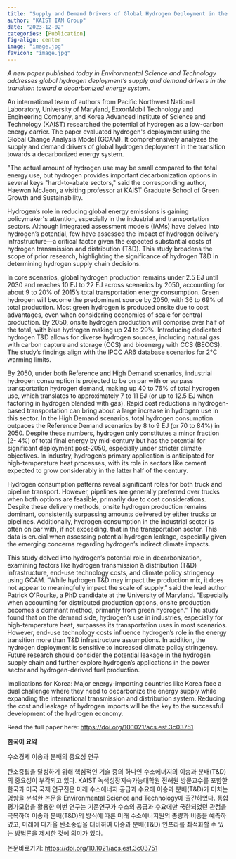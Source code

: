 ```yaml
---
title: "Supply and Demand Drivers of Global Hydrogen Deployment in the Transition towards a Decarbonized Energy System"
author: "KAIST IAM Group"
date: "2023-12-02"
categories: [Publication]
fig-align: center
image: "image.jpg"
favicon: "image.jpg"
---
```


*A new paper published today in Environmental Science and Technology addresses global hydrogen deployment's supply and demand drivers in the transition toward a decarbonized energy system.*

An international team of authors from Pacific Northwest National Laboratory, University of Maryland, ExxonMobil Technology and Engineering Company, and Korea Advanced Institute of Science and Technology (KAIST) researched the potential of hydrogen as a low-carbon energy carrier. The paper evaluated hydrogen\'s deployment using the Global Change Analysis Model (GCAM). It comprehensively analyzes the supply and demand drivers of global hydrogen deployment in the transition towards a decarbonized energy system.

\"The actual amount of hydrogen use may be small compared to the total energy use, but hydrogen provides important decarbonization options in several keys \"hard-to-abate sectors,\" said the corresponding author, Haewon McJeon, a visiting professor at KAIST Graduate School of Green Growth and Sustainability.

Hydrogen's role in reducing global energy emissions is gaining policymaker\'s attention, especially in the industrial and transportation sectors. Although integrated assessment models (IAMs) have delved into hydrogen's potential, few have assessed the impact of hydrogen delivery infrastructure---a critical factor given the expected substantial costs of hydrogen transmission and distribution (T&D). This study broadens the scope of prior research, highlighting the significance of hydrogen T&D in determining hydrogen supply chain decisions.

In core scenarios, global hydrogen production remains under 2.5 EJ until 2030 and reaches 10 EJ to 22 EJ across scenarios by 2050, accounting for about 9 to 20% of 2015's total transportation energy consumption. Green hydrogen will become the predominant source by 2050, with 36 to 69% of total production. Most green hydrogen is produced onsite due to cost advantages, even when considering economies of scale for central production. By 2050, onsite hydrogen production will comprise over half of the total, with blue hydrogen making up 24 to 29%. Introducing dedicated hydrogen T&D allows for diverse hydrogen sources, including natural gas with carbon capture and storage (CCS) and bioenergy with CCS (BECCS). The study's findings align with the IPCC AR6 database scenarios for 2°C warming limits.

By 2050, under both Reference and High Demand scenarios, industrial hydrogen consumption is projected to be on par with or surpass transportation hydrogen demand, making up 40 to 76% of total hydrogen use, which translates to approximately 7 to 11 EJ (or up to 12.5 EJ when factoring in hydrogen blended with gas). Rapid cost reductions in hydrogen-based transportation can bring about a large increase in hydrogen use in this sector. In the High Demand scenarios, total hydrogen consumption outpaces the Reference Demand scenarios by 8 to 9 EJ (or 70 to 84%) in 2050. Despite these numbers, hydrogen only constitutes a minor fraction (2- 4%) of total final energy by mid-century but has the potential for significant deployment post-2050, especially under stricter climate objectives. In industry, hydrogen's primary application is anticipated for high-temperature heat processes, with its role in sectors like cement expected to grow considerably in the latter half of the century.​

Hydrogen consumption patterns reveal significant roles for both truck and pipeline transport. However, pipelines are generally preferred over trucks when both options are feasible, primarily due to cost considerations. Despite these delivery methods, onsite hydrogen production remains dominant, consistently surpassing amounts delivered by either trucks or pipelines. Additionally, hydrogen consumption in the industrial sector is often on par with, if not exceeding, that in the transportation sector. This data is crucial when assessing potential hydrogen leakage, especially given the emerging concerns regarding hydrogen's indirect climate impacts.

This study delved into hydrogen's potential role in decarbonization, examining factors like hydrogen transmission & distribution (T&D) infrastructure, end-use technology costs, and climate policy stringency using GCAM. "While hydrogen T&D may impact the production mix, it does not appear to meaningfully impact the scale of supply." said the lead author Patrick O\'Rourke, a PhD candidate at the University of Maryland. \"Especially when accounting for distributed production options, onsite production becomes a dominant method, primarily from green hydrogen.\" The study found that on the demand side, hydrogen's use in industries, especially for high-temperature heat, surpasses its transportation uses in most scenarios. However, end-use technology costs influence hydrogen's role in the energy transition more than T&D infrastructure assumptions. In addition, the hydrogen deployment is sensitive to increased climate policy stringency. Future research should consider the potential leakage in the hydrogen supply chain and further explore hydrogen's applications in the power sector and hydrogen-derived fuel production.​

Implications for Korea: Major energy-importing countries like Korea face a dual challenge where they need to decarbonize the energy supply while expanding the international transmission and distribution system. Reducing the cost and leakage of hydrogen imports will be the key to the successful development of the hydrogen economy. 

Read the full paper here: <https://doi.org/10.1021/acs.est.3c03751>

**한국어 요약**

수소경제 이송과 분배의 중요성 연구

탄소중립을 달성하기 위해 핵심적인 기술 중의 하나인 수소에너지의 이송과 분배(T&D)의 중요성이 부각되고 있다. KAIST 녹색성장지속가능대학원 전해원 방문교수를 포함한 한국과 미국 국제 연구진은 미래 수소에너지 공급과 수요에 이송과 분배(T&D)가 미치는 영향을 분석한 논문을 Environmental Science and Technology에 출간하였다. 통합평가모형을 활용한 이번 연구는 기존연구가 수소의 공급과 수요에만 국한되었던 관점을 극복하여 이송과 분배(T&D)의 방식에 따른 미래 수소에너지원의 총량과 비중을 예측하였고, 미래에 다가올 탄소중립을 대비하여 이송과 분배(T&D) 인프라를 최적화할 수 있는 방법론을 제시한 것에 의미가 있다.

논문바로가기: <https://doi.org/10.1021/acs.est.3c03751>
